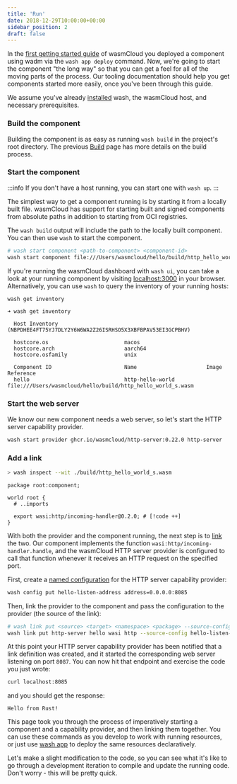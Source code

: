```yaml
---
title: 'Run'
date: 2018-12-29T10:00:00+00:00
sidebar_position: 2
draft: false
---
```



In the [first getting started guide](/docs/tour/hello-world) of wasmCloud you deployed a component using wadm via the `wash app deploy` command.
Now, we're going to start the component "the long way" so that you can get a feel for all of the moving parts of the process. Our tooling documentation should help you get components started more easily, once you've been through this guide.

We assume you've already [installed](/docs/installation) wash, the wasmCloud host, and necessary prerequisites.

### Build the component

Building the component is as easy as running `wash build` in the project's root directory. The previous [Build](/docs/developer/components/build) page has more details on the build process.

### Start the component

:::info
If you don't have a host running, you can start one with `wash up`.
:::

The simplest way to get a component running is by starting it from a locally built file. wasmCloud has support for starting built and signed components from absolute paths in addition to starting from OCI registries.

The `wash build` output will include the path to the locally built component. You can then use `wash` to start the component.

```bash
# wash start component <path-to-component> <component-id>
wash start component file:///Users/wasmcloud/hello/build/http_hello_world_s.wasm hello
```

If you're running the wasmCloud dashboard with `wash ui`, you can take a look at your running component by visiting [localhost:3000](http://localhost:3000) in your browser. Alternatively, you can use `wash` to query the inventory of your running hosts:

```bash
wash get inventory
```

```console
➜ wash get inventory

  Host Inventory (NBPDHEE4FT75YJ7DLY2Y6W6WA2Z26ISRHSO5X3XBFBPAV53EI3GCPBHV)

  hostcore.os                        macos
  hostcore.arch                      aarch64
  hostcore.osfamily                  unix

  Component ID                       Name                      Image Reference
  hello                              http-hello-world          file:///Users/wasmcloud/hello/build/http_hello_world_s.wasm
```

### Start the web server

We know our new component needs a web server, so let's start the HTTP server capability provider.

```bash
wash start provider ghcr.io/wasmcloud/http-server:0.22.0 http-server
```

### Add a link

```bash
> wash inspect --wit ./build/http_hello_world_s.wasm
```

```wit
package root:component;

world root {
  # ..imports

  export wasi:http/incoming-handler@0.2.0; # [!code ++]
}
```

With both the provider and the component running, the next step is to [link](/docs/concepts/linking-components/) the two. Our component implements the function `wasi:http/incoming-handler.handle`, and the wasmCloud HTTP server provider is configured to call that function whenever it receives an HTTP request on the specified port.

First, create a [named configuration](/docs/developer/components/configure) for the HTTP server capability provider:

```bash
wash config put hello-listen-address address=0.0.0.0:8085
```

Then, link the provider to the component and pass the configuration to the provider (the source of the link):

```bash
# wash link put <source> <target> <namespace> <package> --source-config <config> --interface <interface>
wash link put http-server hello wasi http --source-config hello-listen-address --interface incoming-handler
```

At this point your HTTP server capability provider has been notified that a link definition was created, and it started the corresponding web server listening on port `8087`. You can now hit that endpoint and exercise the code you just wrote:

```bash
curl localhost:8085
```

and you should get the response:

```console
Hello from Rust!
```

This page took you through the process of imperatively starting a component and a capability provider, and then linking them together. You can use these commands as you develop to work with running resources, or just use [wash app](/docs/cli/wash#wash-app) to deploy the same resources declaratively.

Let's make a slight modification to the code, so you can see what it's like to go through a development iteration to compile and update the running code. Don't worry - this will be pretty quick.
